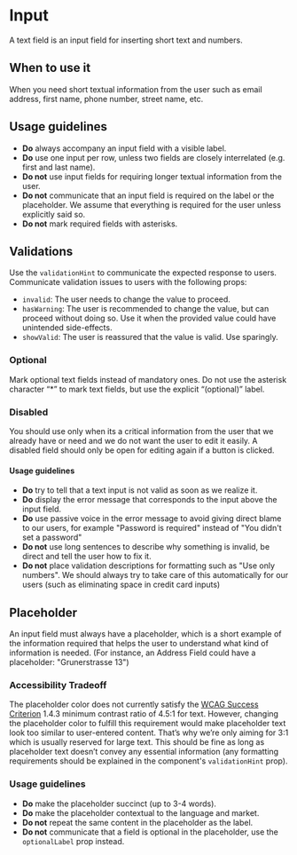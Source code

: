 
<Meta of={Stories} />

# Input

<Status variant="stable" />

A text field is an input field for inserting short text and numbers.

<Story of={Stories.Base} />
<Props />

## When to use it

When you need short textual information from the user such as email address, first name, phone number, street name, etc.

## Usage guidelines

- **Do** always accompany an input field with a visible label.
- **Do** use one input per row, unless two fields are closely interrelated (e.g. first and last name).
- **Do not** use input fields for requiring longer textual information from the user.
- **Do not** communicate that an input field is required on the label or the placeholder. We assume that everything is required for the user unless explicitly said so.
- **Do not** mark required fields with asterisks.

## Validations

Use the `validationHint` to communicate the expected response to users. Communicate validation issues to users with the following props:

- `invalid`: The user needs to change the value to proceed.
- `hasWarning`: The user is recommended to change the value, but can proceed without doing so. Use it when the provided value could have unintended side-effects.
- `showValid`: The user is reassured that the value is valid. Use sparingly.

<Story of={Stories.Validations} />

### Optional

Mark optional text fields instead of mandatory ones. Do not use the asterisk character “\*” to mark text fields, but use the explicit “(optional)” label.

<Story of={Stories.Optional} />

### Disabled

You should use only when its a critical information from the user that we
already have or need and we do not want the user to edit it easily. A disabled
field should only be open for editing again if a button is clicked.

<Story of={Stories.Disabled} />

#### Usage guidelines

- **Do** try to tell that a text input is not valid as soon as we realize it.
- **Do** display the error message that corresponds to the input above the input field.
- **Do** use passive voice in the error message to avoid giving direct blame to our users, for example "Password is required" instead of "You didn't set a password"
- **Do not** use long sentences to describe why something is invalid, be direct and tell the user how to fix it.
- **Do not** place validation descriptions for formatting such as "Use only numbers". We should always try to take care of this automatically for our users (such as eliminating space in credit card inputs)

## Placeholder

An input field must always have a placeholder, which is a short example of the information required that helps the user to understand what kind of information is needed. (For instance, an Address Field could have a placeholder: "Grunerstrasse 13")

### Accessibility Tradeoff

The placeholder color does not currently satisfy the [WCAG Success Criterion](https://www.w3.org/WAI/WCAG21/Understanding/contrast-minimum.html) 1.4.3 minimum contrast ratio of 4.5:1 for text.
However, changing the placeholder color to fulfill this requirement would make placeholder text look too similar to user-entered content.
That’s why we’re only aiming for 3:1 which is usually reserved for large text. This should be fine as long as placeholder text doesn’t convey any essential information (any formatting requirements should be explained in the component's `validationHint` prop).

### Usage guidelines

- **Do** make the placeholder succinct (up to 3-4 words).
- **Do** make the placeholder contextual to the language and market.
- **Do not** repeat the same content in the placeholder as the label.
- **Do not** communicate that a field is optional in the placeholder, use the `optionalLabel` prop instead.
